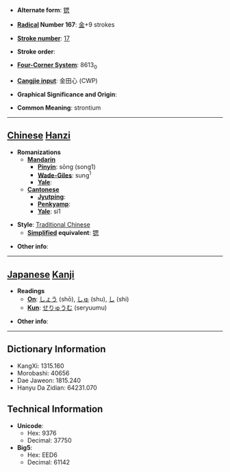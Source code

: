 * '''Alternate form''': [[锶]]

* '''[[Wiktionary:Chinese radical index| Radical]] Number 167''': [[Wiktionary:Chinese radical index 金|金]]+9 strokes

* '''[[Wiktionary:Chinese total strokes index|Stroke number]]''': [[Wiktionary:Chinese total strokes index 17|17]]

* '''Stroke order''': 

* '''[[Wiktionary:Chinese four corner index|Four-Corner System]]''': 8613<sub>0</sub>

* '''[[Wiktionary:Chinese Cangjie index|Cangjie input]]''': 金田心 (CWP)

* '''Graphical Significance and Origin''': 

* '''Common Meaning''': strontium

----

== [[Chinese]] [[Hanzi]] ==

* '''Romanizations'''
** '''[[Mandarin]]'''
*** '''[[Pinyin]]''': sōng (song1)
*** '''[[Wade-Giles]]''': sung<sup>1</sup>
*** '''[[Yale]]''': 
** '''[[Cantonese]]'''
*** '''[[Jyutping]]''':
*** '''[[Penkyamp]]''': 
*** '''[[Yale]]''': si1

* '''Style''': [[Traditional Chinese]] 
** '''[[Simplified Chinese|Simplified]] equivalent''': [[锶]]

* '''Other info''': 

----

== [[Japanese]] [[Kanji]] ==

* '''Readings'''
** '''[[On]]''': [[しょう]] (shō), [[しゅ]] (shu), [[し]] (shi)
** '''[[Kun]]''': [[せりゅうむ]] (seryuumu)

* '''Other info''':  

----

== Dictionary Information ==

* KangXi: 1315.160
* Morobashi: 40656
* Dae Jaweon: 1815.240
* Hanyu Da Zidian: 64231.070

== Technical Information ==

* '''Unicode''':
** Hex: 9376
** Decimal: 37750
* '''Big5''':
** Hex: EED6
** Decimal: 61142